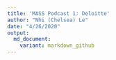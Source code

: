 ```yaml
---
title: 'MASS Podcast 1: Deloitte'
author: "Nhi (Chelsea) Le"
date: "4/26/2020"
output:
  md_document:
    variant: markdown_github
---
```



